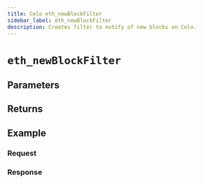 ```yaml
---
title: Celo eth_newBlockFilter
sidebar_label: eth_newBlockFilter
description: Creates filter to notify of new blocks on Celo.
---
```




# `eth_newBlockFilter`

<Description />

## Parameters


<Params />

## Returns


<Returns />

## Example


<Example />

### Request


<Request />

### Response


<Response />
